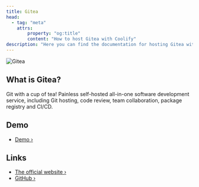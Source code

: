 ```yaml
---
title: Gitea
head:
  - tag: "meta"
    attrs:
        property: "og:title"
        content: "How to host Gitea with Coolify"
description: "Here you can find the documentation for hosting Gitea with Coolify."
---
```



<Badge text="One-click setup." variant="note" size="large" />

![Gitea](https://about.gitea.com/gitea-text.svg)

## What is Gitea?

Git with a cup of tea! Painless self-hosted all-in-one software development service, including Git hosting, code review, team collaboration, package registry and CI/CD.

## Demo

- [Demo ›](https://try.gitea.io/)

## Links

- [The official website ›](https://gitea.com)
- [GitHub ›](https://github.com/go-gitea/gitea)

